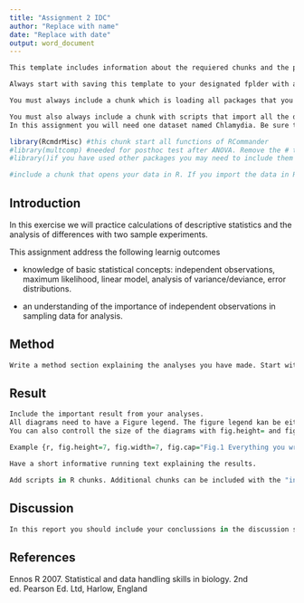 ```yaml
---
title: "Assignment 2 IDC"
author: "Replace with name"
date: "Replace with date"
output: word_document
---
```


```r
This template includes information about the requiered chunks and the prefered format of text, diagrams and tables. All chunks with information only, are set to not produce any text in the output file.

Always start with saving this template to your designated fplder with a new name.

You must always include a chunk which is loading all packages that you use during the kniting session.

You must also always include a chunk with scripts that import all the data that is needed for the kniting session. This can either be one single chunk with many separate scripts or several chunks with one script each.
In this assignment you will need one dataset named Chlamydia. Be sure to include the last version of the datset including all variables.

```

 
```r
library(RcmdrMisc) #this chunk start all functions of RCommander
#library(multcomp) #needed for posthoc test after ANOVA. Remove the # to activate
#library()if you have used other packages you may need to include them here
```


```r
#include a chunk that opens your data in R. If you import the data in RCommander you can copy-paste the chunk that is produced in Rcommander directly into this RMarkdown file 
```


## Introduction

In this exercise we will practice calculations of descriptive statistics and the analysis of differences with two sample experiments.

This assignment address the following learnig outcomes

* knowledge of basic statistical concepts: independent observations, maximum likelihood, linear model, analysis of variance/deviance, error distributions.

* an understanding of the importance of independent observations in sampling data for analysis. 


## Method

```r
Write a method section explaining the analyses you have made. Start with the research question, tell the reader were you found the data (Ennos 2007), and describe the analyses you have made. 
```

## Result

```r
Include the important result from your analyses.
All diagrams need to have a Figure legend. The figure legend kan be either written below the diagram chunk, or be included in the first row in the chunk with the command fig.cap="".
You can also controll the size of the diagrams with fig.height= and fig.width=

Example {r, fig.height=7, fig.width=7, fig.cap="Fig.1 Everything you write in between the quotation marks will be added as a figrue caption under the figure"}

Have a short informative running text explaining the results.

Add scripts in R chunks. Additional chunks can be included with the "insert"" button
```





## Discussion

```r
In this report you should include your conclussions in the discussion section 
```

## References

Ennos R 2007. Statistical and data handling skills in biology. 2nd ed. Pearson Ed. Ltd, Harlow, England

